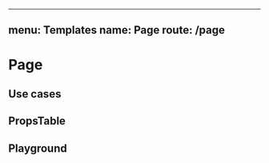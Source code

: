 
---
menu: Templates
name: Page
route: /page
---


# Page

## Use cases

<div>
  <Page />
</div>

## PropsTable

<PropsTable of={Page} />

## Playground

<Playground>
  <Page />
</Playground>